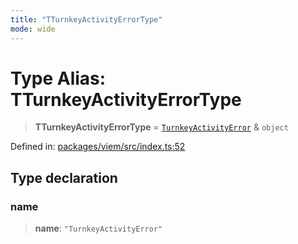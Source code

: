 ```yaml
---
title: "TTurnkeyActivityErrorType"
mode: wide
---
```

  
# Type Alias: TTurnkeyActivityErrorType

> **TTurnkeyActivityErrorType** = [`TurnkeyActivityError`](../TurnkeyActivityError/readme) & `object`

Defined in: [packages/viem/src/index.ts:52](https://github.com/tkhq/sdk/blob/d88b5e1f9a6cca8e54e61f8a127aa90fcebeaa2e/packages/viem/src/index.ts#L52)

## Type declaration

### name

> **name**: `"TurnkeyActivityError"`

